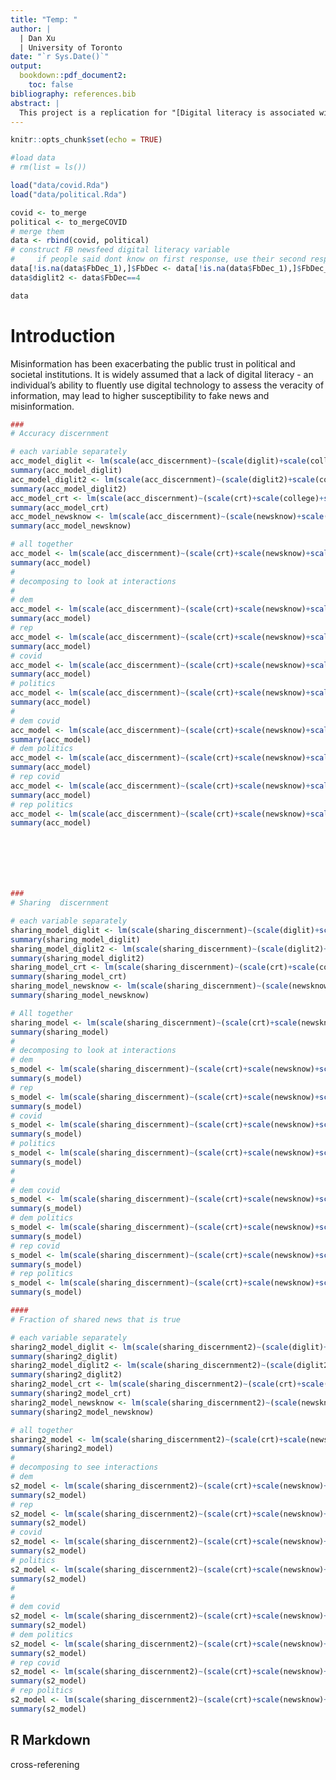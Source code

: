 ```yaml
---
title: "Temp: "
author: | 
  | Dan Xu
  | University of Toronto
date: "`r Sys.Date()`"
output: 
  bookdown::pdf_document2:
    toc: false
bibliography: references.bib
abstract: |
  This project is a replication for "[Digital literacy is associated with more discerning accuracy judgments but not sharing intentions](https://misinforeview.hks.harvard.edu/article/digital-literacy-is-associated-with-more-discerning-accuracy-judgments-but-not-sharing-intentions/)". Through a survey experiment with a sample of 4,283 U.S. respondents, @grinberg2019fake find that voter fraud misinformation reduces public confidence in electoral integrity. I performed Ordinary Least-squares regression analyses to replicate their research, and my results show consistency with their findings. However, I also find that voter fraud misinformation increases public confidence in elections if one identifies as a Democrat, suggesting a potential "backfire effect" among partisans when they are constantly exposed to counter-belief fact-checked evidence.   
---
```


```r
knitr::opts_chunk$set(echo = TRUE)
```


```r
#load data
# rm(list = ls())

load("data/covid.Rda")
load("data/political.Rda")

```


```r
covid <- to_merge
political <- to_mergeCOVID
# merge them
data <- rbind(covid, political)
# construct FB newsfeed digital literacy variable
#     if people said dont know on first response, use their second response
data[!is.na(data$FbDec_1),]$FbDec <- data[!is.na(data$FbDec_1),]$FbDec_1
data$diglit2 <- data$FbDec==4
```


```r
data
```

# Introduction 

Misinformation has been exacerbating the public trust in political and societal institutions. It is widely assumed that a lack of digital literacy - an individual's ability to fluently use digital technology to assess the veracity of information, may lead to higher susceptibility to fake news and misinformation. 



```r

### 
# Accuracy discernment

# each variable separately
acc_model_diglit <- lm(scale(acc_discernment)~(scale(diglit)+scale(college)+scale(age)+scale(female)+scale(white))+scale(DemRep_C)+scale(political),data=data)
summary(acc_model_diglit)
acc_model_diglit2 <- lm(scale(acc_discernment)~(scale(diglit2)+scale(college)+scale(age)+scale(female)+scale(white))+scale(DemRep_C)+scale(political),data=data)
summary(acc_model_diglit2)
acc_model_crt <- lm(scale(acc_discernment)~(scale(crt)+scale(college)+scale(age)+scale(female)+scale(white))+scale(DemRep_C)+scale(political),data=data)
summary(acc_model_crt)
acc_model_newsknow <- lm(scale(acc_discernment)~(scale(newsknow)+scale(college)+scale(age)+scale(female)+scale(white))+scale(DemRep_C)+scale(political),data=data)
summary(acc_model_newsknow)

# all together
acc_model <- lm(scale(acc_discernment)~(scale(crt)+scale(newsknow)+scale(diglit)+scale(diglit2)+scale(college)+scale(age)+scale(female)+scale(white))*scale(DemRep_C)*scale(political),data=data)
summary(acc_model)
#
# decomposing to look at interactions
#
# dem
acc_model <- lm(scale(acc_discernment)~(scale(crt)+scale(newsknow)+scale(diglit)+scale(diglit2)+scale(college)+scale(age)+scale(female)+scale(white))*scale(political),data=data[(data$DemRep_C<4)   ,])
summary(acc_model)
# rep 
acc_model <- lm(scale(acc_discernment)~(scale(crt)+scale(newsknow)+scale(diglit)+scale(diglit2)+scale(college)+scale(age)+scale(female)+scale(white))*scale(political),data=data[(data$DemRep_C>3)   ,])
summary(acc_model)
# covid
acc_model <- lm(scale(acc_discernment)~(scale(crt)+scale(newsknow)+scale(diglit)+scale(diglit2)+scale(college)+scale(age)+scale(female)+scale(white))*scale(DemRep_C),data=data[ (data$political==0)  ,])
summary(acc_model)
# politics
acc_model <- lm(scale(acc_discernment)~(scale(crt)+scale(newsknow)+scale(diglit)+scale(diglit2)+scale(college)+scale(age)+scale(female)+scale(white))*scale(DemRep_C),data=data[ (data$political==1)  ,])
summary(acc_model)
#
# dem covid
acc_model <- lm(scale(acc_discernment)~(scale(crt)+scale(newsknow)+scale(diglit)+scale(diglit2)+scale(college)+scale(age)+scale(female)+scale(white)),data=data[(data$DemRep_C<4) & (data$political==0)  ,])
summary(acc_model)
# dem politics
acc_model <- lm(scale(acc_discernment)~(scale(crt)+scale(newsknow)+scale(diglit)+scale(diglit2)+scale(college)+scale(age)+scale(female)+scale(white)),data=data[(data$DemRep_C<4) & (data$political==1)  ,])
summary(acc_model)
# rep covid
acc_model <- lm(scale(acc_discernment)~(scale(crt)+scale(newsknow)+scale(diglit)+scale(diglit2)+scale(college)+scale(age)+scale(female)+scale(white)),data=data[(data$DemRep_C>3) & (data$political==0)  ,])
summary(acc_model)
# rep politics
acc_model <- lm(scale(acc_discernment)~(scale(crt)+scale(newsknow)+scale(diglit)+scale(diglit2)+scale(college)+scale(age)+scale(female)+scale(white)),data=data[(data$DemRep_C>3) & (data$political==1)  ,])
summary(acc_model)







### 
# Sharing  discernment

# each variable separately
sharing_model_diglit <- lm(scale(sharing_discernment)~(scale(diglit)+scale(college)+scale(age)+scale(female)+scale(white))+scale(DemRep_C)+scale(political),data=data)
summary(sharing_model_diglit)
sharing_model_diglit2 <- lm(scale(sharing_discernment)~(scale(diglit2)+scale(college)+scale(age)+scale(female)+scale(white))+scale(DemRep_C)+scale(political),data=data)
summary(sharing_model_diglit2)
sharing_model_crt <- lm(scale(sharing_discernment)~(scale(crt)+scale(college)+scale(age)+scale(female)+scale(white))+scale(DemRep_C)+scale(political),data=data)
summary(sharing_model_crt)
sharing_model_newsknow <- lm(scale(sharing_discernment)~(scale(newsknow)+scale(college)+scale(age)+scale(female)+scale(white))+scale(DemRep_C)+scale(political),data=data)
summary(sharing_model_newsknow)

# All together
sharing_model <- lm(scale(sharing_discernment)~(scale(crt)+scale(newsknow)+scale(diglit)+scale(diglit2)+scale(college)+scale(age)+scale(female)+scale(white))*scale(DemRep_C)*scale(political),data=data)
summary(sharing_model)
#
# decomposing to look at interactions
# dem
s_model <- lm(scale(sharing_discernment)~(scale(crt)+scale(newsknow)+scale(diglit)+scale(diglit2)+scale(college)+scale(age)+scale(female)+scale(white))*scale(political),data=data[(data$DemRep_C<4)   ,])
summary(s_model)
# rep 
s_model <- lm(scale(sharing_discernment)~(scale(crt)+scale(newsknow)+scale(diglit)+scale(diglit2)+scale(college)+scale(age)+scale(female)+scale(white))*scale(political),data=data[(data$DemRep_C>3)   ,])
summary(s_model)
# covid
s_model <- lm(scale(sharing_discernment)~(scale(crt)+scale(newsknow)+scale(diglit)+scale(diglit2)+scale(college)+scale(age)+scale(female)+scale(white))*scale(DemRep_C),data=data[ (data$political==0)  ,])
summary(s_model)
# politics
s_model <- lm(scale(sharing_discernment)~(scale(crt)+scale(newsknow)+scale(diglit)+scale(diglit2)+scale(college)+scale(age)+scale(female)+scale(white))*scale(DemRep_C),data=data[ (data$political==1)  ,])
summary(s_model)
#
#
# dem covid
s_model <- lm(scale(sharing_discernment)~(scale(crt)+scale(newsknow)+scale(diglit)+scale(diglit2)+scale(college)+scale(age)+scale(female)+scale(white)),data=data[(data$DemRep_C<4) & (data$political==0)  ,])
summary(s_model)
# dem politics
s_model <- lm(scale(sharing_discernment)~(scale(crt)+scale(newsknow)+scale(diglit)+scale(diglit2)+scale(college)+scale(age)+scale(female)+scale(white)),data=data[(data$DemRep_C<4) & (data$political==1)  ,])
summary(s_model)
# rep covid
s_model <- lm(scale(sharing_discernment)~(scale(crt)+scale(newsknow)+scale(diglit)+scale(diglit2)+scale(college)+scale(age)+scale(female)+scale(white)),data=data[(data$DemRep_C>3) & (data$political==0)  ,])
summary(s_model)
# rep politics
s_model <- lm(scale(sharing_discernment)~(scale(crt)+scale(newsknow)+scale(diglit)+scale(diglit2)+scale(college)+scale(age)+scale(female)+scale(white)),data=data[(data$DemRep_C>3) & (data$political==1)  ,])
summary(s_model)
```

```r
####
# Fraction of shared news that is true

# each variable separately
sharing2_model_diglit <- lm(scale(sharing_discernment2)~(scale(diglit)+scale(college)+scale(age)+scale(female)+scale(white))+scale(DemRep_C)+scale(political),data=data)
summary(sharing2_diglit)
sharing2_model_diglit2 <- lm(scale(sharing_discernment2)~(scale(diglit2)+scale(college)+scale(age)+scale(female)+scale(white))+scale(DemRep_C)+scale(political),data=data)
summary(sharing2_diglit2)
sharing2_model_crt <- lm(scale(sharing_discernment2)~(scale(crt)+scale(college)+scale(age)+scale(female)+scale(white))+scale(DemRep_C)+scale(political),data=data)
summary(sharing2_model_crt)
sharing2_model_newsknow <- lm(scale(sharing_discernment2)~(scale(newsknow)+scale(college)+scale(age)+scale(female)+scale(white))+scale(DemRep_C)+scale(political),data=data)
summary(sharing2_model_newsknow)

# all together
sharing2_model <- lm(scale(sharing_discernment2)~(scale(crt)+scale(newsknow)+scale(diglit)+scale(diglit2)+scale(college)+scale(age)+scale(female)+scale(white))*scale(DemRep_C)*scale(political),data=data)
summary(sharing2_model)
#
# decomposing to see interactions
# dem
s2_model <- lm(scale(sharing_discernment2)~(scale(crt)+scale(newsknow)+scale(diglit)+scale(diglit2)+scale(college)+scale(age)+scale(female)+scale(white))*scale(political),data=data[(data$DemRep_C<4)   ,])
summary(s2_model)
# rep 
s2_model <- lm(scale(sharing_discernment2)~(scale(crt)+scale(newsknow)+scale(diglit)+scale(diglit2)+scale(college)+scale(age)+scale(female)+scale(white))*scale(political),data=data[(data$DemRep_C>3)   ,])
summary(s2_model)
# covid
s2_model <- lm(scale(sharing_discernment2)~(scale(crt)+scale(newsknow)+scale(diglit)+scale(diglit2)+scale(college)+scale(age)+scale(female)+scale(white))*scale(DemRep_C),data=data[ (data$political==0)  ,])
summary(s2_model)
# politics
s2_model <- lm(scale(sharing_discernment2)~(scale(crt)+scale(newsknow)+scale(diglit)+scale(diglit2)+scale(college)+scale(age)+scale(female)+scale(white))*scale(DemRep_C),data=data[ (data$political==1)  ,])
summary(s2_model)
#
#
# dem covid
s2_model <- lm(scale(sharing_discernment2)~(scale(crt)+scale(newsknow)+scale(diglit)+scale(diglit2)+scale(college)+scale(age)+scale(female)+scale(white)),data=data[(data$DemRep_C<4) & (data$political==0)  ,])
summary(s2_model)
# dem politics
s2_model <- lm(scale(sharing_discernment2)~(scale(crt)+scale(newsknow)+scale(diglit)+scale(diglit2)+scale(college)+scale(age)+scale(female)+scale(white)),data=data[(data$DemRep_C<4) & (data$political==1)  ,])
summary(s2_model)
# rep covid
s2_model <- lm(scale(sharing_discernment2)~(scale(crt)+scale(newsknow)+scale(diglit)+scale(diglit2)+scale(college)+scale(age)+scale(female)+scale(white)),data=data[(data$DemRep_C>3) & (data$political==0)  ,])
summary(s2_model)
# rep politics
s2_model <- lm(scale(sharing_discernment2)~(scale(crt)+scale(newsknow)+scale(diglit)+scale(diglit2)+scale(college)+scale(age)+scale(female)+scale(white)),data=data[(data$DemRep_C>3) & (data$political==1)  ,])
summary(s2_model)
```


## R Markdown

cross-referening 


